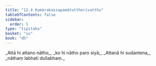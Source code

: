 ```yaml
---
title: "12.4 Kumārakassapamātuttherivatthu"
tableOfContents: false
sidebar:
  order: 5
type: "tipitaka"
basket: "su"
book: "dh"
---
```



<DynamicBreadcrumb />

<Division number="160" book="dh" bookNo="18" page="37">

<Paragraph number="172" type="verses" book="dh">
_Attā hi attano nātho,_  
_ko hi nātho paro siyā;_  
_Attanā hi sudantena,_  
_nāthaṃ labhati dullabhaṃ._
</Paragraph>
</Division>